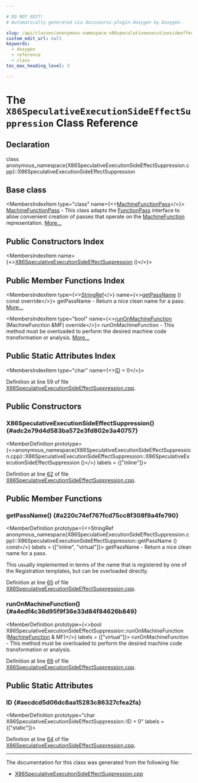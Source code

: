 ```yaml
---

# DO NOT EDIT!
# Automatically generated via docusaurus-plugin-doxygen by Doxygen.

slug: /api/classes/anonymous-namespace-x86speculativeexecutionsideeffectsuppression-cpp-/x86speculativeexecutionsideeffectsuppression
custom_edit_url: null
keywords:
  - doxygen
  - reference
  - class
toc_max_heading_level: 3

---
```





# The `X86SpeculativeExecutionSideEffectSuppression` Class Reference

<DoxygenPage pluginConfig={pluginConfig}>



## Declaration

<CodeBlock>class anonymous_namespace{X86SpeculativeExecutionSideEffectSuppression.cpp}::X86SpeculativeExecutionSideEffectSuppression</CodeBlock>

## Base class

<MembersIndex>

<MembersIndexItem
  type="class"
  name={<><a href="/docs/api/classes/llvm/machinefunctionpass">MachineFunctionPass</a></>}>
<a href="/docs/api/classes/llvm/machinefunctionpass">MachineFunctionPass</a> - This class adapts the <a href="/docs/api/classes/llvm/functionpass">FunctionPass</a> interface to allow convenient creation of passes that operate on the <a href="/docs/api/classes/llvm/machinefunction">MachineFunction</a> representation. <a href="/docs/api/classes/llvm/machinefunctionpass/#details">More...</a>
</MembersIndexItem>

</MembersIndex>

## Public Constructors Index

<MembersIndex>

<MembersIndexItem
  name={<><a href="#adc2e79d4d583ba572e3fd802e3a40757">X86SpeculativeExecutionSideEffectSuppression</a> ()</>}>
</MembersIndexItem>

</MembersIndex>

## Public Member Functions Index

<MembersIndex>

<MembersIndexItem
  type={<><a href="/docs/api/classes/llvm/stringref">StringRef</a></>}
  name={<><a href="#a220c74ef767fcd75cc8f308f9a4fe790">getPassName</a> () const override</>}>
getPassName - Return a nice clean name for a pass. <a href="#a220c74ef767fcd75cc8f308f9a4fe790">More...</a>
</MembersIndexItem>

<MembersIndexItem
  type="bool"
  name={<><a href="#a4edf4c36d95f9f36e33d84f84626b849">runOnMachineFunction</a> (MachineFunction &amp;MF) override</>}>
runOnMachineFunction - This method must be overloaded to perform the desired machine code transformation or analysis. <a href="#a4edf4c36d95f9f36e33d84f84626b849">More...</a>
</MembersIndexItem>

</MembersIndex>

## Public Static Attributes Index

<MembersIndex>

<MembersIndexItem
  type="char"
  name={<><a href="#aecdcd5d06dc8aa15283c86327cfea2fa">ID</a> = 0</>}>
</MembersIndexItem>

</MembersIndex>


Definition at line 59 of file <a href="/docs/api/files/lib/lib/target/lib/target/x86/x86speculativeexecutionsideeffectsuppression-cpp">X86SpeculativeExecutionSideEffectSuppression.cpp</a>.

<SectionDefinition>

## Public Constructors

### X86SpeculativeExecutionSideEffectSuppression() {#adc2e79d4d583ba572e3fd802e3a40757}

<MemberDefinition
  prototype={<>anonymous&#95;namespace&#123;X86SpeculativeExecutionSideEffectSuppression.cpp&#125;::X86SpeculativeExecutionSideEffectSuppression::X86SpeculativeExecutionSideEffectSuppression ()</>}
  labels = {["inline"]}>

Definition at line <a href="/docs/api/files/lib/lib/target/lib/target/x86/x86speculativeexecutionsideeffectsuppression-cpp/#l00062">62</a> of file <a href="/docs/api/files/lib/lib/target/lib/target/x86/x86speculativeexecutionsideeffectsuppression-cpp">X86SpeculativeExecutionSideEffectSuppression.cpp</a>.
</MemberDefinition>

</SectionDefinition>

<SectionDefinition>

## Public Member Functions

### getPassName() {#a220c74ef767fcd75cc8f308f9a4fe790}

<MemberDefinition
  prototype={<>StringRef anonymous&#95;namespace&#123;X86SpeculativeExecutionSideEffectSuppression.cpp&#125;::X86SpeculativeExecutionSideEffectSuppression::getPassName () const</>}
  labels = {["inline", "virtual"]}>
getPassName - Return a nice clean name for a pass.

This usually implemented in terms of the name that is registered by one of the Registration templates, but can be overloaded directly.

Definition at line <a href="/docs/api/files/lib/lib/target/lib/target/x86/x86speculativeexecutionsideeffectsuppression-cpp/#l00065">65</a> of file <a href="/docs/api/files/lib/lib/target/lib/target/x86/x86speculativeexecutionsideeffectsuppression-cpp">X86SpeculativeExecutionSideEffectSuppression.cpp</a>.
</MemberDefinition>

### runOnMachineFunction() {#a4edf4c36d95f9f36e33d84f84626b849}

<MemberDefinition
  prototype={<>bool X86SpeculativeExecutionSideEffectSuppression::runOnMachineFunction (<a href="/docs/api/classes/llvm/machinefunction">MachineFunction</a> &amp; MF)</>}
  labels = {["virtual"]}>
runOnMachineFunction - This method must be overloaded to perform the desired machine code transformation or analysis.

Definition at line <a href="/docs/api/files/lib/lib/target/lib/target/x86/x86speculativeexecutionsideeffectsuppression-cpp/#l00069">69</a> of file <a href="/docs/api/files/lib/lib/target/lib/target/x86/x86speculativeexecutionsideeffectsuppression-cpp">X86SpeculativeExecutionSideEffectSuppression.cpp</a>.
</MemberDefinition>

</SectionDefinition>

<SectionDefinition>

## Public Static Attributes

### ID {#aecdcd5d06dc8aa15283c86327cfea2fa}

<MemberDefinition
  prototype="char X86SpeculativeExecutionSideEffectSuppression::ID = 0"
  labels = {["static"]}>

Definition at line <a href="/docs/api/files/lib/lib/target/lib/target/x86/x86speculativeexecutionsideeffectsuppression-cpp/#l00064">64</a> of file <a href="/docs/api/files/lib/lib/target/lib/target/x86/x86speculativeexecutionsideeffectsuppression-cpp">X86SpeculativeExecutionSideEffectSuppression.cpp</a>.
</MemberDefinition>

</SectionDefinition>

<hr/>

The documentation for this class was generated from the following file:

<ul>
<li><a href="/docs/api/files/lib/lib/target/lib/target/x86/x86speculativeexecutionsideeffectsuppression-cpp">X86SpeculativeExecutionSideEffectSuppression.cpp</a></li>
</ul>

</DoxygenPage>
